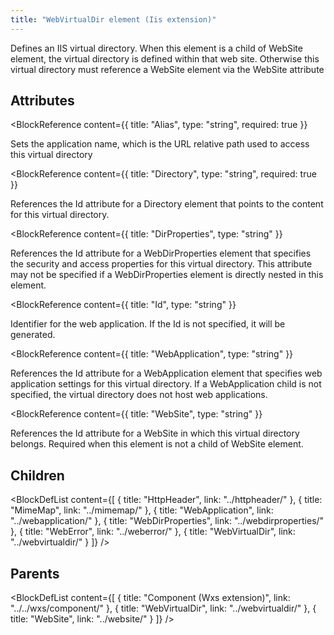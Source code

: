 ```yaml
---
title: "WebVirtualDir element (Iis extension)"
---
```



Defines an IIS virtual directory. When this element is a child of WebSite element, the virtual directory is defined within that web site. Otherwise this virtual directory must reference a WebSite element via the WebSite attribute


## Attributes

<BlockWrapper>

  <BlockReference
    content={{
      title: "Alias",
      type: "string",
      required: true
    }}
  >
  Sets the application name, which is the URL relative path used to access this virtual directory
  </BlockReference>

  <BlockReference
    content={{
      title: "Directory",
      type: "string",
      required: true
    }}
  >
  References the Id attribute for a Directory element that points to the content for this virtual directory.
  </BlockReference>

  <BlockReference
    content={{
      title: "DirProperties",
      type: "string"
    }}
  >
  References the Id attribute for a WebDirProperties element that specifies the security and access properties for this virtual directory.
   This attribute may not be specified if a WebDirProperties element is directly nested in this element.
  </BlockReference>

  <BlockReference
    content={{
      title: "Id",
      type: "string"
    }}
  >
  Identifier for the web application. If the Id is not specified, it will be generated.
  </BlockReference>

  <BlockReference
    content={{
      title: "WebApplication",
      type: "string"
    }}
  >
  References the Id attribute for a WebApplication element that specifies web application settings for this virtual directory. If a WebApplication child is not specified, the virtual directory does not host web applications.
  </BlockReference>

  <BlockReference
    content={{
      title: "WebSite",
      type: "string"
    }}
  >
  References the Id attribute for a WebSite in which this virtual directory belongs. Required when this element is not a child of WebSite element.
  </BlockReference>

</BlockWrapper>

## Children

<BlockDefList content={[
    {
      title: "HttpHeader",
      link: "../httpheader/"
    },
    {
      title: "MimeMap",
      link: "../mimemap/"
    },
    {
      title: "WebApplication",
      link: "../webapplication/"
    },
    {
      title: "WebDirProperties",
      link: "../webdirproperties/"
    },
    {
      title: "WebError",
      link: "../weberror/"
    },
    {
      title: "WebVirtualDir",
      link: "../webvirtualdir/"
    }
  ]}
/>

## Parents

<BlockDefList content={[
    {
      title: "Component (Wxs extension)",
      link: "../../wxs/component/"
    },
    {
      title: "WebVirtualDir",
      link: "../webvirtualdir/"
    },
    {
      title: "WebSite",
      link: "../website/"
    }
  ]}
/>
